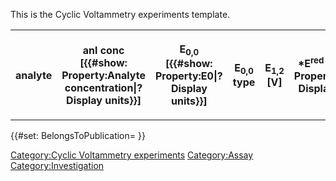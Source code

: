 <noinclude>
This is the Cyclic Voltammetry experiments template.
</noinclude>
<includeonly><table class="wikitable" title="">
<tr>
<th title="analyte (catalyst)">analyte</th>
<th title="analyte concentration [{{#show: Property:Analyte concentration|?Display units}}]">anl conc [{{#show: Property:Analyte concentration|?Display units}}]</th>
<th title="E0,0 [{{#show: Property:E0|?Display units}}]">E<sub>0,0</sub> [{{#show: Property:E0|?Display units}}]</th>
<th title="E0,0 Type">E<sub>0,0</sub> type</th>
<th title="E1,2 [V]">E<sub>1,2</sub> [V]</th>
<th title="*ERed [{{#show: Property:Ered1|?Display units}}]">*E<sup>red</sup> [{{#show: Property:Ered1|?Display units}}]</th>
<th title="*EOx [{{#show: Property:Eox1|?Display units}}]">*E<sup>ox</sup> [{{#show: Property:Eox1|?Display units}}]</th>
<th title="*Redox type">*Redox type</th>
<th title="ERed1 [{{#show: Property:Ered1|?Display units}}]">E<sup>red</sup><sub>1</sub> [{{#show: Property:Ered1|?Display units}}]</th>
<th title="ERed2 [{{#show: Property:Ered2|?Display units}}]">E<sup>red</sup><sub>2</sub> [{{#show: Property:Ered2|?Display units}}]</th>
<th title="ERed3 [{{#show: Property:Ered3|?Display units}}]">E<sup>red</sup><sub>3</sub> [{{#show: Property:Ered3|?Display units}}]</th>
<th title="EOx1 [{{#show: Property:Eox1|?Display units}}]">E<sup>ox</sup><sub>1</sub> [{{#show: Property:Eox1|?Display units}}]</th>
<th title="EOx2 [{{#show: Property:Eox2|?Display units}}]">E<sup>ox</sup><sub>2</sub> [{{#show: Property:Eox1|?Display units}}]</th>
<th title="EOx3 [{{#show: Property:Eox3|?Display units}}]">E<sup>ox</sup><sub>3</sub> [{{#show: Property:Eox3|?Display units}}]</th>
<th title="solvent">solvent</th>
<th title="solvent volume [{{#show: Property:Solvent volume|?Display units}}]" property="hidden">solvent vol [{{#show: Property:Solvent volume|?Display units}}]</th>
<th title="electrolyte">electrolyte</th>
<th title="electrolyte purity">electrolyte purity</th>
<th title="electrolyte concentration [{{#show: Property:Electrolyte concentration|?Display units}}]" property="hidden">el conc [{{#show: Property:Electrolyte concentration|?Display units}}]</th>
<th title="internal reference compound">int ref comp</th>
<th title="scan rate [{{#show: Property:Scan rate|?Display units}}]" property="hidden">scan rate [{{#show: Property:Scan rate|?Display units}}]</th>
<th title="scan number">scan number</th>
<th title="potential window" property="hidden">potential window</th>
<th title="scan direction" property="hidden">scan dir</th>
<th title="gas (atmosphere)">gas</th>
<th title="temperature [{{#show: Property:TemperatureP|?Display units}}]" property="hidden">T [{{#show: Property:TemperatureP|?Display units}}]</th>
<th title="condition (wavelength [nm] or dark)" property="hidden">condition [nm]</th>
<th title="working electrode (type and material)">WE</th>
<th title="WE SA [{{#show: Property:Working electrode surface area|?Display units}}]" property="hidden">WE SA [{{#show: Property:Working electrode surface area|?Display units}}]</th>
<th title="counter electrode" property="hidden">CE</th>
<th title="reference electrode">RE</th>
<th title="details" property="hidden">Details</th>
<th title="include" property="hidden">include</th>
</tr>
{{{experiments|}}}
</table>
{{#set: BelongsToPublication={{BASEPAGENAME}} }}
[[Category:Cyclic Voltammetry experiments]]
[[Category:Assay]]
[[Category:Investigation]]</includeonly>
